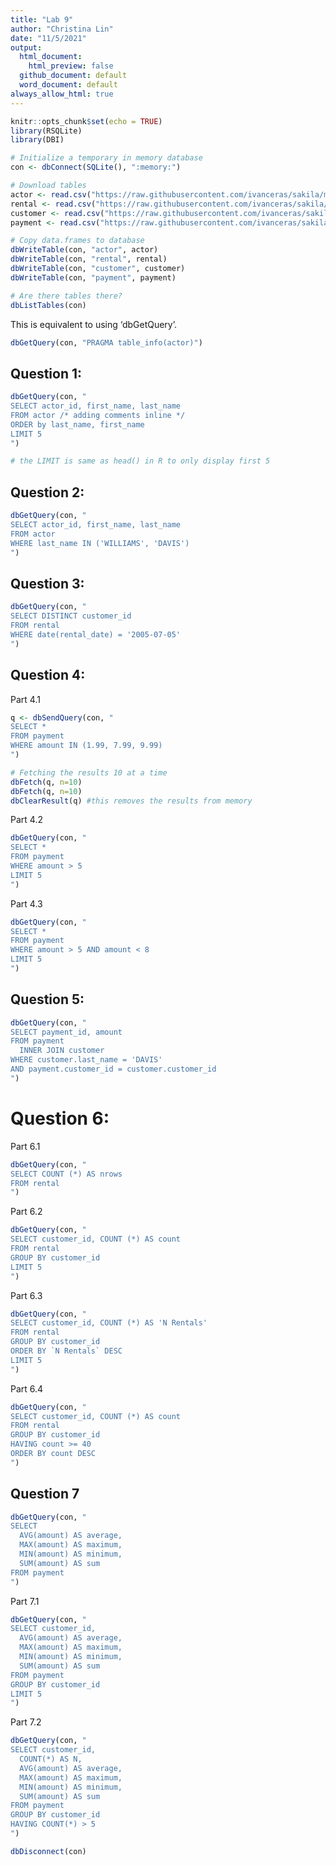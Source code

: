 ```yaml
---
title: "Lab 9"
author: "Christina Lin"
date: "11/5/2021"
output: 
  html_document:
    html_preview: false
  github_document: default
  word_document: default
always_allow_html: true
---
```


```r
knitr::opts_chunk$set(echo = TRUE)
library(RSQLite)
library(DBI)

```


```r

# Initialize a temporary in memory database
con <- dbConnect(SQLite(), ":memory:")

# Download tables
actor <- read.csv("https://raw.githubusercontent.com/ivanceras/sakila/master/csv-sakila-db/actor.csv")
rental <- read.csv("https://raw.githubusercontent.com/ivanceras/sakila/master/csv-sakila-db/rental.csv")
customer <- read.csv("https://raw.githubusercontent.com/ivanceras/sakila/master/csv-sakila-db/customer.csv")
payment <- read.csv("https://raw.githubusercontent.com/ivanceras/sakila/master/csv-sakila-db/payment_p2007_01.csv")

# Copy data.frames to database
dbWriteTable(con, "actor", actor)
dbWriteTable(con, "rental", rental)
dbWriteTable(con, "customer", customer)
dbWriteTable(con, "payment", payment)

# Are there tables there?
dbListTables(con)
```

This is equivalent to using 'dbGetQuery'.

```r
dbGetQuery(con, "PRAGMA table_info(actor)")
```


## Question 1:

```r
dbGetQuery(con, "
SELECT actor_id, first_name, last_name
FROM actor /* adding comments inline */
ORDER by last_name, first_name
LIMIT 5
")

# the LIMIT is same as head() in R to only display first 5 
```


## Question 2:

```r
dbGetQuery(con, "
SELECT actor_id, first_name, last_name
FROM actor
WHERE last_name IN ('WILLIAMS', 'DAVIS')
")

```
## Question 3:

```r
dbGetQuery(con, "
SELECT DISTINCT customer_id
FROM rental
WHERE date(rental_date) = '2005-07-05'
")

```
## Question 4:

Part 4.1
```r
q <- dbSendQuery(con, "
SELECT *
FROM payment
WHERE amount IN (1.99, 7.99, 9.99)
")

# Fetching the results 10 at a time 
dbFetch(q, n=10)
dbFetch(q, n=10)
dbClearResult(q) #this removes the results from memory
```


Part 4.2
```r
dbGetQuery(con, "
SELECT *
FROM payment
WHERE amount > 5
LIMIT 5
")
```
Part 4.3
```r
dbGetQuery(con, "
SELECT *
FROM payment
WHERE amount > 5 AND amount < 8
LIMIT 5
")
```

## Question 5:

```r
dbGetQuery(con, "
SELECT payment_id, amount
FROM payment
  INNER JOIN customer
WHERE customer.last_name = 'DAVIS'
AND payment.customer_id = customer.customer_id
")
```

# Question 6:

Part 6.1
```r
dbGetQuery(con, "
SELECT COUNT (*) AS nrows
FROM rental
")
```


Part 6.2
```r
dbGetQuery(con, "
SELECT customer_id, COUNT (*) AS count
FROM rental
GROUP BY customer_id
LIMIT 5
")
```

Part 6.3

```r
dbGetQuery(con, "
SELECT customer_id, COUNT (*) AS 'N Rentals'
FROM rental
GROUP BY customer_id
ORDER BY `N Rentals` DESC
LIMIT 5
")

```
Part 6.4

```r
dbGetQuery(con, "
SELECT customer_id, COUNT (*) AS count
FROM rental
GROUP BY customer_id
HAVING count >= 40
ORDER BY count DESC
")


```

## Question 7

```r
dbGetQuery(con, "
SELECT 
  AVG(amount) AS average,
  MAX(amount) AS maximum,
  MIN(amount) AS minimum,
  SUM(amount) AS sum
FROM payment
")

```

Part 7.1

```r
dbGetQuery(con, "
SELECT customer_id,
  AVG(amount) AS average,
  MAX(amount) AS maximum,
  MIN(amount) AS minimum,
  SUM(amount) AS sum
FROM payment
GROUP BY customer_id
LIMIT 5
")

```

Part 7.2

```r
dbGetQuery(con, "
SELECT customer_id,
  COUNT(*) AS N,
  AVG(amount) AS average,
  MAX(amount) AS maximum,
  MIN(amount) AS minimum,
  SUM(amount) AS sum
FROM payment
GROUP BY customer_id
HAVING COUNT(*) > 5
")
```


```r
dbDisconnect(con)
```

